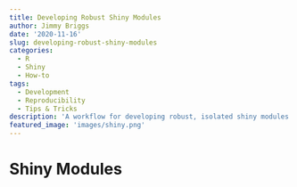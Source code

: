 ```yaml
---
title: Developing Robust Shiny Modules
author: Jimmy Briggs
date: '2020-11-16'
slug: developing-robust-shiny-modules
categories:
  - R
  - Shiny
  - How-to
tags:
  - Development
  - Reproducibility
  - Tips & Tricks
description: 'A workflow for developing robust, isolated shiny modules.'
featured_image: 'images/shiny.png'
---
```


# Shiny Modules


